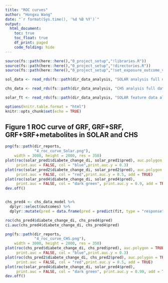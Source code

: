 ```yaml
---
title: "ROC curves"
author: "Hongxu Wang"
date: "`r format(Sys.time(), '%d %B %Y')`"
output: 
  html_document:
    toc: true
    toc_float: true
    df_print: paged
    code_folding: hide
---
```


```r
source(fs::path(here::here(),"0_project_setup","!libraries.R"))
source(fs::path(here::here(),"0_project_setup","!directories.R"))
source(fs::path(here::here(),"0_project_setup","!set_exposure_outcome_vars.R"))

sol_data <- read_rds(fs::path(dir_data_analysis, "SOLAR analysis full data.rds"))

chs_data <- read_rds(fs::path(dir_data_analysis, "CHS analysis full data.rds"))

solar_ft <- read_rds(fs::path(dir_data_analysis, "SOLAR feature data all modes.rds"))

options(knitr.table.format = "html")
knitr::opts_chunk$set(echo = TRUE)
```


## Figure 1 ROC curve of GRF, GRF+SRF, GRF+SRF+metabolites in SOLAR and CHS
```r
png(fs::path(dir_reports,
             "4_roc_curve_Solar.png"),
    width = 3000, height = 2000, res = 350)
plot(roc(solar_pred1$diabete_change_di, solar_pred1$pred), auc.polygon = TRUE,
     print.auc = FALSE, col = "blue",print.auc.y = 0.3)
plot(roc(solar_pred2$diabete_change_di, solar_pred2$pred), auc.polygon = TRUE,
     print.auc = FALSE, col = "red",print.auc.y = 0.5, add = TRUE)
plot(roc(solar_pred4$diabete_change_di, solar_pred4$pred),
     print.auc = FALSE, col = "dark green", print.auc.y = 0.9, add = TRUE)
dev.off()


chs_pred4 <- chs_data_model %>% 
  dplyr::select(outcomes) %>%
  dplyr::mutate(pred = data.frame(pred = predict(fit, type = "response"))$pred)

roc(chs_pred4$diabete_change_di, chs_pred4$pred)
ci.auc(chs_pred4$diabete_change_di, chs_pred4$pred)

png(fs::path(dir_reports, 
             "4_roc_curve_CHS.png"),
    width = 3000, height = 2000, res = 350)
plot(roc(chs_pred$diabete_change_di, chs_pred$pred), auc.polygon = TRUE,
     print.auc = FALSE, col = "blue",print.auc.y = 0.3)
plot(roc(chs_pred2$diabete_change_di, chs_pred2$pred), auc.polygon = TRUE,
     print.auc = FALSE, col = "red",print.auc.y = 0.5, add = TRUE)
plot(roc(solar_pred4$diabete_change_di, solar_pred4$pred),
     print.auc = FALSE, col = "dark green", print.auc.y = 0.99, add = TRUE)
dev.off() 
```

